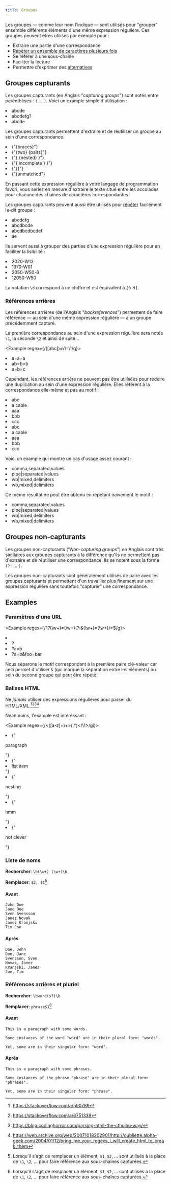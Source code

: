 ```yaml
---
title: Groupes
---
```


Les groupes — comme leur nom l'indique — sont utilisés pour "grouper" ensemble différents éléments d'une même expression régulière.
Ces groupes peuvent êtres utilisés par exemple pour :

-   Extraire une partie d'une correspondance
-   [Répéter un ensemble de caractères plusieurs fois](repetition)
-   Se référer à une sous-chaîne
-   Faciliter la lecture
-   Permettre d'exprimer des [alternatives](alternation)

## Groupes capturants

Les groupes capturants (en Anglais "_capturing groups_") sont notés entre parenthèses : `(` … `)`. Voici un example simple d'utilisation :

<Example regex={/a(bcd)e/g}>
    <li>abcde</li>
    <li>abcdefg?</li>
    <li>abcde</li>
</Example>

Les groupes capturants permettent d'extraire et de réutiliser un groupe au sein d'une correspondance.

<Example regex={/\{([^{}]*)\}/g}>
    <li>{"{braces}"}</li>
    <li>{"{two} {pairs}"}</li>
    <li>{"{ {nested} }"}</li>
    <li>{"{ incomplete } }"}</li>
    <li>{"{}"}</li>
    <li>{"{unmatched"}</li>
</Example>

En passant cette expression régulière à votre langage de programmation favori, vous seriez en mesure d'extraire le texte situé entre les accolades pour chacune des chaînes de caractères correspondantes.

Les groupes capturants peuvent aussi être utilisés pour [répéter](repetition) facilement le-dit groupe :

<Example regex={/a(bcd)+e/g}>
    <li>abcdefg</li>
    <li>abcdbcde</li>
    <li>abcdbcdbcdef</li>
    <li>ae</li>
</Example>

Ils servent aussi à grouper des parties d'une expression régulière pour an faciliter la lisibilité :

<Example regex={/(\d\d\d\d)-W(\d\d)/g}>
    <li>2020-W12</li>
    <li>1970-W01</li>
    <li>2050-W50-6</li>
    <li>12050-W50</li>
</Example>

<Note>La notation `\d` correspond à un chiffre et est équivalent à `[0-9]`.</Note>


### Références arrières

Les références arrières (de l'Anglais "_backreferences_") permettent de faire référence — au sein d'une même expression régulière — à un groupe précédemment capturé.

La première correspondance au sein d'une expression régulière sera notée `\1`, la seconde `\2` et ainsi de suite…

<Example regex={/([abc])=\1=\1/g}>
    <li>a=a=a</li>
    <li>ab=b=b</li>
    <li>a=b=c</li>
</Example>

Cependant, les références arrière ne peuvent pas être utilisées pour réduire une duplication au sein d'une expression régulière. Elles référent à la correspondance elle-même et pas au motif :

<Example regex={/[abc][abc][abc]/g}>
    <li>abc</li>
    <li>a cable</li>
    <li>aaa</li>
    <li>bbb</li>
    <li>ccc</li>
</Example>

<Example regex={/([abc])\1\1/g}>
    <li>abc</li>
    <li>a cable</li>
    <li>aaa</li>
    <li>bbb</li>
    <li>ccc</li>
</Example>

Voici un example qui montre un cas d'usage assez courant :

<Example regex={/\w+([,|])\w+\1\w+/g}>
    <li>comma,separated,values</li>
    <li>pipe|separated|values</li>
    <li>wb|mixed,delimiters</li>
    <li>wb,mixed|delimiters</li>
</Example>

Ce même résultat ne peut être obtenu en répétant naïvement le motif :

<Example regex={/\w+[,|]\w+[,|]\w+/g}>
    <li>comma,separated,values</li>
    <li>pipe|separated|values</li>
    <li>wb|mixed,delimiters</li>
    <li>wb,mixed|delimiters</li>
</Example>


## Groupes non-capturants

Les groupes non-capturants ("_Non-capturing groups_") en Anglais sont très similaires aux groupes capturants à la différence qu'ils ne permettent pas d'extraire et de réutiliser une correspondance. Ils se notent sous la forme `(?:` … `)`.

Les groupes non-capturants sont généralement utilisés de paire avec les groupes capturants et permettent d'un travailler plus finement sur une expression régulière sans toutefois "capturer" une correspondance.

## Examples

### Paramètres d'une URL

<Example regex={/^\?(\w+)=(\w+)(?:&(\w+)=(\w+))*$/g}>
    <li></li>
    <li>?</li>
    <li>?a=b</li>
    <li>?a=b&foo=bar</li>
</Example>

Nous séparons le motif correspondant à la première paire clé-valeur car cela permet d'utiliser `&` (qui marque la séparation entre les éléments) au sein du second groupe qui peut être répété.

### Balises HTML

Ne _jamais_ utiliser des expressions régulières pour parser du HTML/XML.[^1][^2][^3][^4]

Néanmoins, l'example est intéréssant :

<Example regex={/<([a-z]+)+>(.*)<\/\1>/gi}>
    <li>{"<p>paragraph</p>"}</li>
    <li>{"<li>list item</li>"}</li>
    <li>{"<p><span>nesting</span></p>"}</li>
    <li>{"<p>hmm</li>"}</li>
    <li>{"<p><p>not clever</p></p></p>"}</li>
</Example>

[^1]: https://stackoverflow.com/a/590789
[^2]: https://stackoverflow.com/a/6751339
[^3]: https://blog.codinghorror.com/parsing-html-the-cthulhu-way/
[^4]: https://web.archive.org/web/20071018202901/http://oubliette.alpha-geek.com/2004/01/12/bring_me_your_regexs_i_will_create_html_to_break_them


### Liste de noms

**Rechercher**: `\b(\w+) (\w+)\b`

**Remplacer**: `$2, $1`[^5]

#### Avant

```
John Doe
Jane Doe
Sven Svensson
Janez Novak
Janez Kranjski
Tim Joe
```

#### Après

```
Doe, John
Doe, Jane
Svensson, Sven
Novak, Janez
Kranjski, Janez
Joe, Tim
```

[^5]: Lorsqu'il s'agit de remplacer un élément, `$1`, `$2`, … sont utilisés à la place de `\1`, `\2`, … pour faire référence aux sous-chaînes capturées.

### Références arrières et pluriel

**Rechercher**: `\bword(s?)\b`

**Remplacer**: `phrase$1`[^5]

#### Avant

```
This is a paragraph with some words.

Some instances of the word "word" are in their plural form: "words".

Yet, some are in their singular form: "word".
```

#### Après

```
This is a paragraph with some phrases.

Some instances of the phrase "phrase" are in their plural form: "phrases".

Yet, some are in their singular form: "phrase".
```
